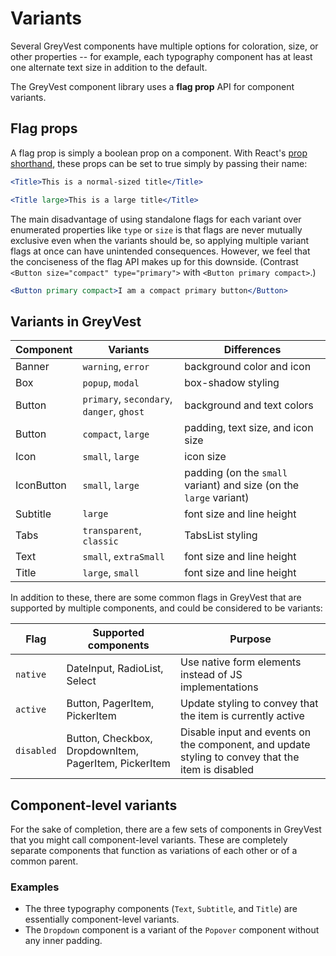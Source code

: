 
<Meta title="Design System | Variants" />

# Variants

Several GreyVest components have multiple options for coloration, size, or other properties -- for example, each typography component has at least one alternate text size in addition to the default. 

The GreyVest component library uses a **flag prop** API for component variants.

## Flag props

A flag prop is simply a boolean prop on a component. With React's [prop shorthand](https://reactjs.org/docs/jsx-in-depth.html#props-default-to-true), these props can be set to true simply by passing their name:

```jsx
<Title>This is a normal-sized title</Title>

<Title large>This is a large title</Title>
```

The main disadvantage of using standalone flags for each variant over enumerated properties like `type` or `size` is that flags are never mutually exclusive even when the variants should be, so applying multiple variant flags at once can have unintended consequences. However, we feel that the conciseness of the flag API makes up for this downside. (Contrast `<Button size="compact" type="primary">` with `<Button primary compact>`.)

```jsx
<Button primary compact>I am a compact primary button</Button>
```

## Variants in GreyVest

| Component | Variants | Differences |
| --- | --- | --- |
| Banner | `warning`, `error` | background color and icon |
| Box | `popup`, `modal` | box-shadow styling |
| Button | `primary`, `secondary`, `danger`, `ghost` | background and text colors |
| Button | `compact`, `large` | padding, text size, and icon size |
| Icon | `small`, `large` | icon size |
| IconButton | `small`, `large` | padding (on the `small` variant) and size (on the `large` variant) |
| Subtitle | `large` | font size and line height |
| Tabs | `transparent`, `classic` | TabsList styling |
| Text | `small`, `extraSmall` | font size and line height |
| Title | `large`, `small` | font size and line height |


In addition to these, there are some common flags in GreyVest that are supported by multiple components, and could be considered to be variants:

| Flag | Supported components | Purpose |
| --- | --- | --- |
| `native` | DateInput, RadioList, Select | Use native form elements instead of JS implementations |
| `active` | Button, PagerItem, PickerItem | Update styling to convey that the item is currently active |
| `disabled` | Button, Checkbox, DropdownItem, PagerItem, PickerItem | Disable input and events on the component, and update styling to convey that the item is disabled |

## Component-level variants

For the sake of completion, there are a few sets of components in GreyVest that you might call component-level variants. These are completely separate components that function as variations of each other or of a common parent.

### Examples

- The three typography components (`Text`, `Subtitle`, and `Title`) are essentially component-level variants.
- The `Dropdown` component is a variant of the `Popover` component without any inner padding.
